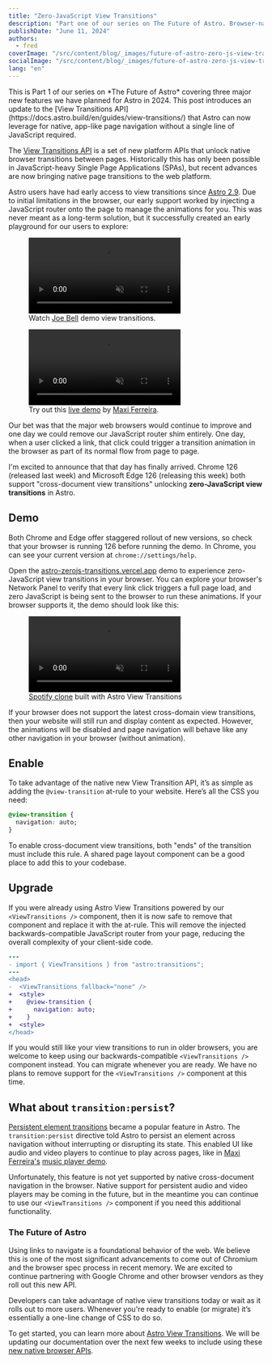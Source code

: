 ```yaml
---
title: "Zero-JavaScript View Transitions"
description: "Part one of our series on The Future of Astro. Browser-native page transitions are now possible with zero JavaScript required."
publishDate: "June 11, 2024"
authors:
  - fred
coverImage: "/src/content/blog/_images/future-of-astro-zero-js-view-transitions/header-astro-zerojs-transitions.webp"
socialImage: "/src/content/blog/_images/future-of-astro-zero-js-view-transitions/og-astro-zerojs-transitions.webp"
lang: "en"
---
```



<BlogSummary>
  This is Part 1 of our series on *The Future of Astro* covering three major new features we have planned for Astro in 2024. This post introduces an update to the [View Transitions API](https://docs.astro.build/en/guides/view-transitions/) that Astro can now leverage for native, app-like page navigation without a single line of JavaScript required.
</BlogSummary>

The [View Transitions API](https://developer.chrome.com/docs/web-platform/view-transitions) is a set of new platform APIs that unlock native browser transitions between pages. Historically this has only been possible in JavaScript-heavy Single Page Applications (SPAs), but recent advances are now bringing native page transitions to the web platform.

Astro users have had early access to view transitions since [Astro 2.9](https://astro.build/blog/astro-290/). Due to initial limitations in the browser, our early support worked by injecting a JavaScript router onto the page to manage the animations for you. This was never meant as a long-term solution, but it successfully created an early playground for our users to explore:

<div class="flex flex-col gap-6 my-10 items-end">
	<figure>
		<video autoplay loop muted playsinline class="border border-neutral-600 rounded">
			<source src="/assets/blog/astro-3/demo-2.mp4" type="video/mp4" />
			Sorry, your browser doesn't support embedded videos.
		</video>
		<figcaption class="text-center text-sm my-4">
			Watch <a href="https://twitter.com/joebell_/status/1688167865961037825">Joe Bell</a> demo view transitions.
		</figcaption>
	</figure>
	<figure>
		<video autoplay loop muted playsinline class="border border-neutral-600 rounded">
			<source src="/assets/blog/astro-3/demo-3.mp4" type="video/mp4" />
			Sorry, your browser doesn't support embedded videos.
		</video>
		<figcaption class="text-center text-sm my-4">
			Try out this <a href="https://astro-records.pages.dev/">live demo</a> by <a href="https://twitter.com/charca">Maxi Ferreira</a>.
		</figcaption>
	</figure>
</div>

Our bet was that the major web browsers would continue to improve and one day we could remove our JavaScript router shim entirely. One day, when a user clicked a link, that click could trigger a transition animation in the browser as part of its normal flow from page to page.

I'm excited to announce that that day has finally arrived. Chrome 126 (released last week) and Microsoft Edge 126 (releasing this week) both support "cross-document view transitions" unlocking **zero-JavaScript view transitions** in Astro.

## Demo

Both Chrome and Edge offer staggered rollout of new versions, so check that your browser is running 126 before running the demo. In Chrome, you can see your current version at `chrome://settings/help`.

Open the [astro-zerojs-transitions.vercel.app](https://astro-zerojs-transitions.vercel.app/) demo to experience zero-JavaScript view transitions in your browser. You can explore your browser's Network Panel to verify that every link click triggers a full page load, and zero JavaScript is being sent to the browser to run these animations. If your browser supports it, the demo should look like this:

<figure  class="my-10">
  <video autoplay loop muted playsinline class="border border-neutral-600 rounded">
    <source src="/assets/blog/future-of-astro/spotify-demo.mp4" type="video/mp4" />
    Sorry, your browser doesn't support embedded videos.
  </video>
  <figcaption class="text-center text-sm my-4">
    <a href="https://x.com/astrodotbuild/status/1698534383970656497">Spotify clone</a> built with Astro View Transitions
  </figcaption>
</figure>
 
If your browser does not support the latest cross-domain view transitions, then your website will still run and display content as expected. However, the animations will be disabled and page navigation will behave like any other navigation in your browser (without animation).

## Enable

To take advantage of the native new View Transition API, it’s as simple as adding the `@view-transition` at-rule to your website. Here’s all the CSS you need:

```css
@view-transition {
  navigation: auto;
}
```

To enable cross-document view transitions, both "ends" of the transition must include this rule. A shared page layout component can be a good place to add this to your codebase.

## Upgrade

If you were already using Astro View Transitions powered by our `<ViewTransitions />` component, then it is now safe to remove that component and replace it with the at-rule. This will remove the injected backwards-compatible JavaScript router from your page, reducing the overall complexity of your client-side code.


```diff
---
- import { ViewTransitions } from "astro:transitions";
---
<head>
-  <ViewTransitions fallback="none" />
+  <style>
+    @view-transition {
+      navigation: auto;
+    }
+  <style>
</head>
```

If you would still like your view transitions to run in older browsers, you are welcome to keep using our backwards-compatible `<ViewTransitions />` component instead. You can migrate whenever you are ready. We have no plans to remove support for the `<ViewTransitions />` component at this time.

## What about `transition:persist`?

[Persistent element transitions](https://docs.astro.build/en/guides/view-transitions/#maintaining-state) became a popular feature in Astro. The `transition:persist` directive told Astro to persist an element across navigation without interrupting or disrupting its state. This enabled UI like audio and video players to continue to play across pages, like in <a href="https://twitter.com/charca">Maxi Ferreira's</a> <a href="https://astro-records.pages.dev/">music player demo</a>.

Unfortunately, this feature is not yet supported by native cross-document navigation in the browser. Native support for persistent audio and video players may be coming in the future, but in the meantime you can continue to use our `<ViewTransitions />` component if you need this additional functionality.

### The Future of Astro

Using links to navigate is a foundational behavior of the web. We believe this is one of the most significant advancements to come out of Chromium and the browser spec process in recent memory. We are excited to continue partnering with Google Chrome and other browser vendors as they roll out this new API.

Developers can take advantage of native view transitions today or wait as it rolls out to more users. Whenever you're ready to enable (or migrate) it’s essentially a one-line change of CSS to do so.

To get started, you can learn more about [Astro View Transitions](https://docs.astro.build/en/guides/view-transitions). We will be updating our documentation over the next few weeks to include using these [new native browser APIs](https://developer.chrome.com/docs/web-platform/view-transitions).